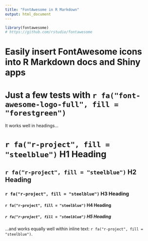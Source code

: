 ```yaml
---
title: "FontAwesome in R Markdown"
output: html_document
---
```


```r
library(fontawesome)
# https://github.com/rstudio/fontawesome
```


# Easily insert FontAwesome icons into R Markdown docs and Shiny apps


# Just a few tests with `r fa("font-awesome-logo-full", fill = "forestgreen")`

It works well in headings...

# `r fa("r-project", fill = "steelblue")` H1 Heading

## `r fa("r-project", fill = "steelblue")` H2 Heading

### `r fa("r-project", fill = "steelblue")` H3 Heading

#### `r fa("r-project", fill = "steelblue")` H4 Heading

##### `r fa("r-project", fill = "steelblue")` H5 Heading

...and works equally well within inline text: `r fa("r-project", fill = "steelblue")`.